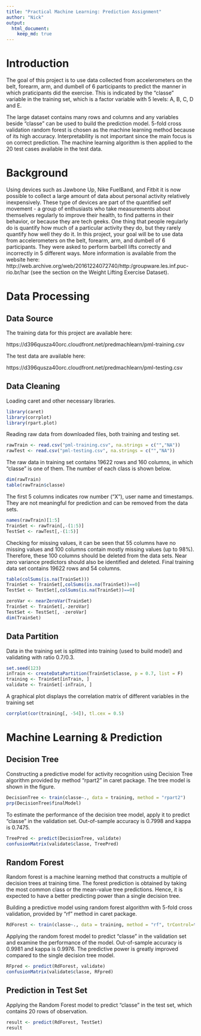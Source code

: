 ---
title: "Practical Machine Learning: Prediction Assignment"
author: "Nick"
output: 
  html_document:
    keep_md: true
---

# Introduction

The goal of this project is to use data collected from accelerometers on the belt, forearm, arm, and dumbell of 6 participants to predict the manner in which praticipants did the exercise. This is indicated by the "classe" variable in the training set, which is a factor variable with 5 levels: A, B, C, D and E.

The large dataset contains many rows and columns and any variables beside "classe" can be used to build the prediction model. 5-fold cross validation random forest is chosen as the machine learning method because of its high accuracy. Interpretability is not important since the main focus is on correct prediction. The machine learning algorithm is then applied to the 20 test cases available in the test data.  

# Background 

Using devices such as Jawbone Up, Nike FuelBand, and Fitbit it is now possible to collect a large amount of data about personal activity relatively inexpensively. These type of devices are part of the quantified self movement - a group of enthusiasts who take measurements about themselves regularly to improve their health, to find patterns in their behavior, or because they are tech geeks. One thing that people regularly do is quantify how much of a particular activity they do, but they rarely quantify how well they do it. In this project, your goal will be to use data from accelerometers on the belt, forearm, arm, and dumbell of 6 participants. They were asked to perform barbell lifts correctly and incorrectly in 5 different ways. More information is available from the website here: http://web.archive.org/web/20161224072740/http:/groupware.les.inf.puc-rio.br/har (see the section on the Weight Lifting Exercise Dataset).

# Data Processing 

## Data Source

The training data for this project are available here:

https://d396qusza40orc.cloudfront.net/predmachlearn/pml-training.csv

The test data are available here:

https://d396qusza40orc.cloudfront.net/predmachlearn/pml-testing.csv

## Data Cleaning

Loading caret and other necessary libraries.
```{r loadlib, echo=TRUE, results= "hide", message=FALSE}
library(caret)
library(corrplot)
library(rpart.plot)
```

Reading raw data from downloaded files, both training and testing set.
```{r readData, echo=TRUE}
rawTrain <- read.csv("pml-training.csv", na.strings = c("","NA"))
rawTest <- read.csv("pml-testing.csv", na.strings = c("","NA"))
```

The raw data in training set contains 19622 rows and 160 columns, in which "classe" is one of them. The number of each class is shown below.  
```{r TrainData, echo=TRUE}
dim(rawTrain)
table(rawTrain$classe)
```

The first 5 columns indicates row number ("X"), user name and timestamps. They are not meaningful for prediction and can be removed from the data sets. 
```{r rm_name, echo=TRUE}
names(rawTrain)[1:5]
TrainSet <- rawTrain[,-(1:5)]
TestSet <- rawTest[,-(1:5)]
```

Checking for missing values, it can be seen that 55 columns have no missing values and 100 columns contain mostly missing values (up to 98%). Therefore, these 100 columns should be deleted from the data sets. Near zero variance predictors should also be identified and deleted. Final training data set contains 19622 rows and 54 columns. 
```{r NAcheck, echo=TRUE}
table(colSums(is.na(TrainSet)))
TrainSet <- TrainSet[,colSums(is.na(TrainSet))==0]
TestSet <- TestSet[,colSums(is.na(TrainSet))==0]
```

```{r NearZero, echo=TRUE}
zeroVar <- nearZeroVar(TrainSet)
TrainSet <- TrainSet[,-zeroVar]
TestSet <- TestSet[, -zeroVar]
dim(TrainSet)
```

## Data Partition

Data in the training set is splitted into training (used to build model) and validating with ratio 0.7/0.3.
```{r DataPartition, echo=TRUE}
set.seed(123)
inTrain <- createDataPartition(TrainSet$classe, p = 0.7, list = F)
training <- TrainSet[inTrain, ]
validate <- TrainSet[-inTrain, ]
```

A graphical plot displays the correlation matrix of different variables in the training set
```{r corplot, echo=TRUE}
corrplot(cor(training[, -54]), tl.cex = 0.5)
```

# Machine Learning & Prediction

## Decision Tree

Constructing a predictive model for activity recognition using Decision Tree algorithm provided by method "rpart2" in caret package. The tree model is shown in the figure. 
```{r Tree, echo=TRUE}
DecisionTree <- train(classe~., data = training, method = "rpart2")
prp(DecisionTree$finalModel)
```

To estimate the performance of the decision tree model, apply it to predict "classe" in the validation set. Out-of-sample accuracy is 0.7998 and kappa is 0.7475. 
```{r predict1, echo=TRUE}
TreePred <- predict(DecisionTree, validate)
confusionMatrix(validate$classe, TreePred)
```

## Random Forest

Random forest is a machine learning method that constructs a multiple of decision trees at training time. The forest prediction is obtained by taking the most common class or the mean-value tree predictions. Hence, it is expected to have a better predicting power than a single decision tree. 

Building a predictive model using random forest algorithm with 5-fold cross validation, provided by "rf" method in caret package.  
```{r RF, echo=TRUE}
RdForest <- train(classe~., data = training, method = "rf", trControl=trainControl(method = "cv", number = 5))
```

Applying the random forest model to predict "classe" in the validation set and examine the performance of the model. Out-of-sample accuracy is  0.9981 and kappa is 0.9976. The predictive power is greatly improved compared to the single decision tree model.
```{r predict2, echo=TRUE}
RFpred <- predict(RdForest, validate)
confusionMatrix(validate$classe, RFpred)
```

## Prediction in Test Set

Applying the Random Forest model to predict "classe" in the test set, which contains 20 rows of observation.
```{r final, echo=TRUE}
result <- predict(RdForest, TestSet)
result
```